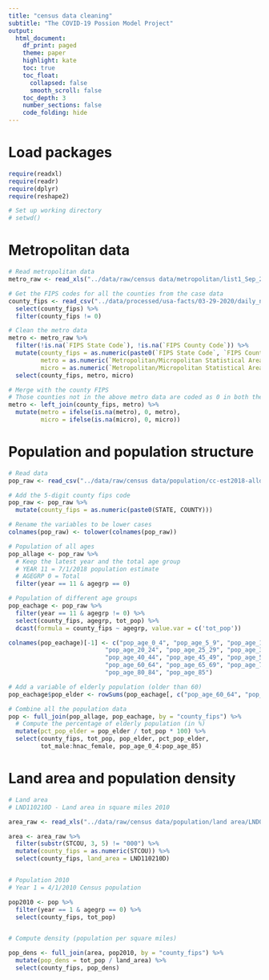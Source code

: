 ```yaml
---
title: "census data cleaning"
subtitle: "The COVID-19 Possion Model Project"
output: 
  html_document:
    df_print: paged
    theme: paper
    highlight: kate
    toc: true
    toc_float: 
      collapsed: false
      smooth_scroll: false
    toc_depth: 3
    number_sections: false
    code_folding: hide
---
```


# Load packages

```r
require(readxl)
require(readr)
require(dplyr)
require(reshape2)

# Set up working directory
# setwd()
```

# Metropolitan data

```r
# Read metropolitan data
metro_raw <- read_xls("../data/raw/census data/metropolitan/list1_Sep_2018.xls", skip = 2)

# Get the FIPS codes for all the counties from the case data
county_fips <- read_csv("../data/processed/usa-facts/03-29-2020/daily_new_cases_03292020.csv") %>%
  select(county_fips) %>%
  filter(county_fips != 0)

# Clean the metro data
metro <- metro_raw %>%
  filter(!is.na(`FIPS State Code`), !is.na(`FIPS County Code`)) %>%
  mutate(county_fips = as.numeric(paste0(`FIPS State Code`, `FIPS County Code`)),
         metro = as.numeric(`Metropolitan/Micropolitan Statistical Area`=="Metropolitan Statistical Area"),
         micro = as.numeric(`Metropolitan/Micropolitan Statistical Area`=="Micropolitan Statistical Area")) %>% 
  select(county_fips, metro, micro)

# Merge with the county FIPS
# Those counties not in the above metro data are coded as 0 in both the "metro" and "micro" variables
metro <- left_join(county_fips, metro) %>%
  mutate(metro = ifelse(is.na(metro), 0, metro),
         micro = ifelse(is.na(micro), 0, micro))
```


# Population and population structure

```r
# Read data
pop_raw <- read_csv("../data/raw/census data/population/cc-est2018-alldata.csv")

# Add the 5-digit county fips code
pop_raw <- pop_raw %>%
  mutate(county_fips = as.numeric(paste0(STATE, COUNTY)))

# Rename the variables to be lower cases
colnames(pop_raw) <- tolower(colnames(pop_raw))

# Population of all ages
pop_allage <- pop_raw %>%
  # Keep the latest year and the total age group
  # YEAR 11 = 7/1/2018 population estimate
  # AGEGRP 0 = Total
  filter(year == 11 & agegrp == 0)

# Population of different age groups
pop_eachage <- pop_raw %>%
  filter(year == 11 & agegrp != 0) %>%
  select(county_fips, agegrp, tot_pop) %>%
  dcast(formula = county_fips ~ agegrp, value.var = c('tot_pop'))

colnames(pop_eachage)[-1] <- c("pop_age_0_4", "pop_age_5_9", "pop_age_10_14", "pop_age_15_19",
                           "pop_age_20_24", "pop_age_25_29", "pop_age_30_34", "pop_age_35_39",
                           "pop_age_40_44", "pop_age_45_49", "pop_age_50_54", "pop_age_55_59",
                           "pop_age_60_64", "pop_age_65_69", "pop_age_70_74", "pop_age_75_79",
                           "pop_age_80_84", "pop_age_85")

# Add a variable of elderly population (older than 60)
pop_eachage$pop_elder <- rowSums(pop_eachage[, c("pop_age_60_64", "pop_age_65_69", "pop_age_70_74", "pop_age_75_79", "pop_age_80_84", "pop_age_85")])

# Combine all the population data
pop <- full_join(pop_allage, pop_eachage, by = "county_fips") %>%
  # Compute the percentage of elderly population (in %)
  mutate(pct_pop_elder = pop_elder / tot_pop * 100) %>%
  select(county_fips, tot_pop, pop_elder, pct_pop_elder,
         tot_male:hnac_female, pop_age_0_4:pop_age_85)
```



# Land area and population density

```r
# Land area
# LND110210D - Land area in square miles 2010

area_raw <- read_xls("../data/raw/census data/population/land area/LND01.xls")

area <- area_raw %>%
  filter(substr(STCOU, 3, 5) != "000") %>%
  mutate(county_fips = as.numeric(STCOU)) %>%
  select(county_fips, land_area = LND110210D)


# Population 2010 
# Year 1 = 4/1/2010 Census population

pop2010 <- pop %>%
  filter(year == 1 & agegrp == 0) %>%
  select(county_fips, tot_pop)


# Compute density (population per square miles)

pop_dens <- full_join(area, pop2010, by = "county_fips") %>%
  mutate(pop_dens = tot_pop / land_area) %>%
  select(county_fips, pop_dens)
```





